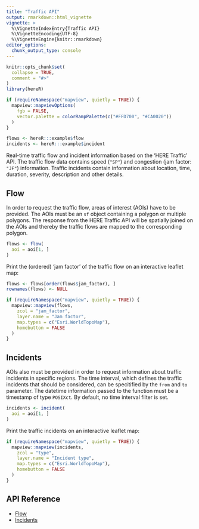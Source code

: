 ```yaml
---
title: "Traffic API"
output: rmarkdown::html_vignette
vignette: >
  %\VignetteIndexEntry{Traffic API}
  %\VignetteEncoding{UTF-8}
  %\VignetteEngine{knitr::rmarkdown}
editor_options:
  chunk_output_type: console
---
```


```r
knitr::opts_chunk$set(
  collapse = TRUE,
  comment = "#>"
)
library(hereR)

if (requireNamespace("mapview", quietly = TRUE)) {
  mapview::mapviewOptions(
    fgb = FALSE,
    vector.palette = colorRampPalette(c("#FFD700", "#CA0020"))
  )
}

flows <- hereR:::example$flow
incidents <- hereR:::example$incident
```

Real-time traffic flow and incident information based on the 'HERE Traffic' API. The traffic flow data contains speed (`"SP"`) and congestion (jam factor: `"JF"`) information. Traffic incidents contain information about location, time, duration, severity, description and other details.

## Flow

In order to request the traffic flow, areas of interest (AOIs) have to be provided. The AOIs must be an `sf` object containing a polygon or multiple polygons. The response from the HERE Traffic API will be spatially joined on the AOIs and thereby the traffic flows are mapped to the corresponding polygon.

```r
flows <- flow(
  aoi = aoi[1, ]
)
```

Print the (ordered) 'jam factor' of the traffic flow on an interactive leaflet map:

```r
flows <- flows[order(flows$jam_factor), ]
rownames(flows) <- NULL

if (requireNamespace("mapview", quietly = TRUE)) {
  mapview::mapview(flows,
    zcol = "jam_factor",
    layer.name = "Jam factor",
    map.types = c("Esri.WorldTopoMap"),
    homebutton = FALSE
  )
}
```

## Incidents

AOIs also must be provided in order to request information about traffic incidents in specific regions. The time interval, which defines the traffic incidents that should be considered, can be specitified by the `from` and `to` parameter. The datetime information passed to the function must be a timestamp of type `POSIXct`. By default, no time interval filter is set.

```r
incidents <- incident(
  aoi = aoi[1, ]
)
```

Print the traffic incidents on an interactive leaflet map:

```r
if (requireNamespace("mapview", quietly = TRUE)) {
  mapview::mapview(incidents,
    zcol = "type",
    layer.name = "Incident type",
    map.types = c("Esri.WorldTopoMap"),
    homebutton = FALSE
  )
}
```

## API Reference

- [Flow](https://developer.here.com/documentation/traffic-api/api-reference.html)
- [Incidents](https://developer.here.com/documentation/traffic-api/api-reference.html)
